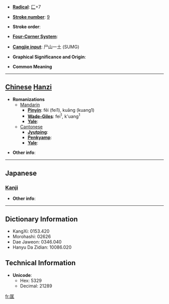 * '''[[Wiktionary:Chinese radical index| Radical]]''': [[Wiktionary:Chinese radical index 匚|匚]]+7

* '''[[Wiktionary:Chinese total strokes index|Stroke number]]''': [[Wiktionary:Chinese total strokes index 9|9]]

* '''Stroke order''': 

* '''[[Wiktionary:Chinese four corner index|Four-Corner System]]''': 

* '''[[Wiktionary:Chinese Cangjie index|Cangjie input]]''': 尸山一土 (SUMG)

* '''Graphical Significance and Origin''': 

* '''Common Meaning'''

----

== [[Chinese]] [[Hanzi]] ==

* '''Romanizations'''
** [[Mandarin]]
*** '''[[Pinyin]]''': fēi (fei1), kuāng (kuang1)
*** '''[[Wade-Giles]]''': fei<sup>1</sup>, k'uang<sup>1</sup>
*** '''[[Yale]]''': 
**[[Cantonese]]
***'''[[Jyutping]]''':
***'''[[Penkyamp]]''': 
***'''[[Yale]]''': 

* '''Other info''': 

----

==Japanese==
===[[Kanji]]===
{{kanji|on readings=[[きょう]] (kyō)
|kun readings=[[ただす]] (tadasu), [[すくう]] (sukuu)
}}

* '''Other info''':  

----

== Dictionary Information ==

* KangXi: 0153.420
* Morohashi: 02626
* Dae Jaweon: 0346.040
* Hanyu Da Zidian: 10086.020

== Technical Information ==

* '''Unicode''':
** Hex: 5329
** Decimal: 21289

[[fr:匩]]